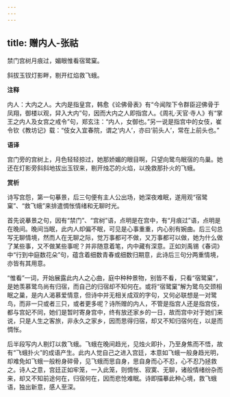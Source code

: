 ```yaml
---
---
---
```

title: 赠内人-张祜
---

禁门宫树月痕过，媚眼惟看宿鹭窠。

斜拔玉钗灯影畔，剔开红焰救飞蛾。

**注释**

内人：大内之人。大内是指皇宫，韩愈《论佛骨表》有“今闻陛下令群臣迎佛骨于凤翔，御楼以观，舁入大内”句，因而大内之人即指宫人。《周礼·天官·寺人》有“掌王之内人及女宫之戒令”句，郑玄注：“内人，女御也。”另一说是指宫中的女伎，崔令钦《教坊记》载：“伎女入宜春院，谓之‘内人’，亦曰‘前头人’，常在上前头也。”

**语译**

宫门旁的宫树上，月色轻轻掠过，她那娇媚的眼目啊，只望向鹭鸟眠宿的鸟巢。她还在灯影旁斜斜地拔出玉钗来，剔开烛芯的火焰，以挽救那扑火的飞蛾。

**赏析**

诗写宫怨，第一句摹景，后三句便有主人公出场，她深夜难眠，遂用观“宿鹭窠”、“救飞蛾”来排遣惆怅情绪和无聊时光。

首先说摹景之句，因有“禁门”、“宫树”语，点明是在宫中，有“月痕过”语，点明是在晚间。晚间当眠，此内人却偏不眠，可见是心事重重，内心别有婉曲。后三句总写无聊情境，然而人在无聊之际，觉万事都可不做，又万事都可以做，她为什么做了某些事，又不做某些事呢？并非随意着笔，内中藏有深意。正如刘禹锡《春词》中“行到中庭数花朵”句，蕴含着细数青春或细数归期意，此诗后三句分两重情境，亦皆有其用意。

“惟看”一词，开始展露此内人之心曲，庭中种种景物，别皆不看，只看“宿鹭窠”，是她羡慕鹭鸟尚有归宿，而自己的归宿却不知何在。或将“宿鹭窠”解为鹭鸟交颈相眠之巢，是内人渴慕爱情意，但诗中并无相关成双的字句，又何必联想是一对鹭鸟，而非一只或者三只，或者更多呢？诗所赠的内人，不管是指宫人还是指宫伎，都与宫妃不同，她们是暂时寄身宫中，终有放还家乡的一日，故而宫中对于她们来说，只是人生之客旅，非永久之家乡，因而思得归宿，却又不知归宿何在，以是而惆怅。

后半段写内人剔灯以救飞蛾。飞蛾在晚间趋光，见烛火即扑，乃至身焦而不悟，故有“飞蛾扑火”的成语产生。此内人觉自己之进入宫廷，本意如飞蛾一般身趋光明，却难免如飞蛾一般粉身碎骨，见飞蛾而思自身，思自身而心不忍，心不忍乃拯救之。诗人之意，宫廷正如牢笼，一入此笼，则惆怅、寂寞、无聊，诸般情绪纷杂而来，却又不知前途何在，归宿何在，因而悲怆难眠。诗即描摹此种心境，救飞蛾语，独出新意，感人至深。